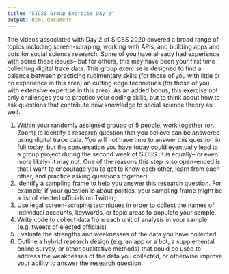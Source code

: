```yaml
---
title: "SICSS Group Exercise Day 2"
output: html_document
---
```


The videos associated with Day 2 of SICSS 2020 covered a broad range of topics including screen-scraping, working with APIs, and building apps and bots for social science research. Some of you have already had experience with some these issues-- but for others, this may have been your first time collecting digital trace data. This group exercise is designed to find a balance between practicing rudimentary skills (for those of you with little or no experience in this area) an cutting edge techniques (for those of you with extensive expertise in this area). As an added bonus, this exercise not only challenges you to practice your coding skills, but to think about how to ask questions that contribute new knowledge to social science theory as well.

1) Within your randomly assigned groups of 5 people, work together (on Zoom) to identify a research question that you believe can be answered using digital trace data. You will not have time to answer this question in full today, but the conversation you have today could eventually lead to a group project during the second week of SICSS. It is equally-- or even more likely- it may not. One of the reasons this step is so open-ended is that I want to encourage you to get to know each other, learn from each other, and practice asking questions together).
3) Identify a sampling frame to help you answer this research question. For example, if your question is about politics, your sampling frame might be a list of elected officials on Twitter;
4) Use legal screen-scraping techniques in order to collect the names of individual accounts, keywords, or topic areas to populate your sample.
5) Write code to collect data from each unit of analysis in your sample (e.g. tweets of elected officials)
6) Evaluate the strengths and weaknesses of the data you have collected
7) Outline a hybrid research design (e.g. an app or a bot, a supplemental online survey, or other qualitative methods) that could be used to address the weaknesses of the data you collected, or otherwise improve your ability to answer the research question.





